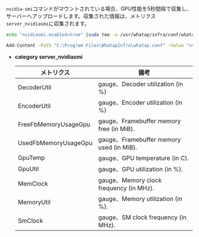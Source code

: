 `nvidia-smi`コマンドがマウントされている場合、GPU性能を5秒間隔で収集し、サーバーへアップロードします。収集された情報は、メトリクス<Cmdname sid="category" className="uitext" />`server_nvidiasmi`に収集されます。

<Tabs groupId='server-user-script'>
<TabItem value="lxs" label="Linux Shell">

```bash title=SH
echo "nvidiasmi.enabled=true" |sudo tee -a /usr/whatap/infra/conf/whatap.conf
```

</TabItem>
<TabItem value="wps" label="Windows Powershell">

```bash title=SH
Add-Content -Path "C:\Program Files\WhatapInfra\whatap.conf" -Value "nvidiasmi.enabled=true"
```

</TabItem>
</Tabs>

- **category server_nvidiasmi**

  | メトリクス                | 備考                                                         |
  | -------------------- | ---------------------------------------------------------- |
  | DecoderUtil          | gauge、Decoder utilization (in %)        |
  | EncoderUtil          | gauge、Encoder utilization (in %)        |
  | FreeFbMemoryUsageGpu | gauge、Framebuffer memory free (in MiB). |
  | UsedFbMemoryUsageGpu | gauge、Framebuffer memory used (in MiB). |
  | GpuTemp              | gauge、GPU temperature (in C).           |
  | GpuUtil              | gauge、GPU utilization (in %).           |
  | MemClock             | gauge、Memory clock frequency (in MHz).  |
  | MemoryUtil           | gauge、Memory utilization (in %).        |
  | SmClock              | gauge、SM clock frequency (in MHz).      |
